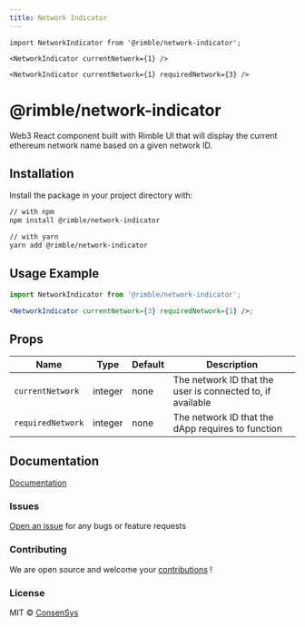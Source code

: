 ```yaml
---
title: Network Indicator
---
```


`import NetworkIndicator from '@rimble/network-indicator';`

`<NetworkIndicator currentNetwork={1} />`

`<NetworkIndicator currentNetwork={1} requiredNetwork={3} />`

# @rimble/network-indicator

Web3 React component built with Rimble UI that will display the current ethereum network name based on a given network ID.

## Installation

Install the package in your project directory with:

```sh
// with npm
npm install @rimble/network-indicator

// with yarn
yarn add @rimble/network-indicator
```

## Usage Example

```jsx
import NetworkIndicator from '@rimble/network-indicator';

<NetworkIndicator currentNetwork={3} requiredNetwork={1} />;
```

## Props

| Name              | Type    | Default | Description                                                |
| ----------------- | ------- | ------- | ---------------------------------------------------------- |
| `currentNetwork`  | integer | none    | The network ID that the user is connected to, if available |
| `requiredNetwork` | integer | none    | The network ID that the dApp requires to function          |

## Documentation

[Documentation](https://consensys.github.io/rimble-ui/)

### Issues

[Open an issue](https://github.com/ConsenSys/rimble-web3-components/issues) for any bugs or feature requests

### Contributing

We are open source and welcome your [contributions](https://github.com/ConsenSys/rimble-web3-components/CONTRIBUTIONS.md) !

### License

MIT © [ConsenSys](https://github.com/ConsenSys)
